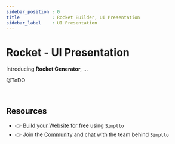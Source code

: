 ```yaml
---
sidebar_position : 0
title            : Rocket Builder, UI Presentation
sidebar_label    : UI Presentation
---
```


# Rocket - UI Presentation

Introducing **Rocket Generator**, ...

@ToDO

<br />

## Resources

- 👉 [Build your Website for free](https://www.simpllo.com/) using `Simpllo`
- 👉 Join the [Community](https://youtu.be/mxQWwhEF21s) and chat with the team behind `Simpllo`
